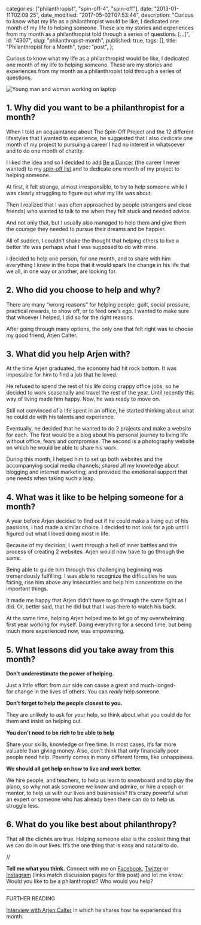 
  categories: ["philanthropist", "spin-off-4", "spin-off"],
  date: "2013-01-11T02:09:25",
  date_modified: "2017-05-02T07:53:44",
  description:
    "Curious to know what my life as a philanthropist would be like, I dedicated one month of my life to helping someone. These are my stories and experiences from my month as a philanthropist told through a series of questions. […]",
  id: "4307",
  slug: "philanthropist-month",
  published: true,
  tags: [],
  title: "Philanthropist for a Month",
  type: "post",
};


Curious to know what my life as a philanthropist would be like, I dedicated one month of my life to helping someone. These are my stories and experiences from my month as a philanthropist told through a series of questions.

![Young man and woman working on laptop](/pages/tsop/posts/philanthropist-month/laptops-globe-table_1b.png)

## 1. Why did you want to be a philanthropist for a month?

When I told an acquaintance about The Spin-Off Project and the 12 different lifestyles that I wanted to experience, he suggested that I also dedicate one month of my project to pursuing a career I had no interest in whatsoever and to do one month of charity.

I liked the idea and so I decided to add [Be a Dancer](/tsop/posts/dancer-month/) (the career I never wanted) to my [spin-off list](/tsop/posts/about#my-spin-off-list) and to dedicate one month of my project to helping someone.

At first, it felt strange, almost irresponsible, to try to help someone while I was clearly struggling to figure out what my life was about.

Then I realized that I was often approached by people (strangers and close friends) who wanted to talk to me when they felt stuck and needed advice.

And not only that, but I usually also managed to help them and give them the courage they needed to pursue their dreams and be happier.

All of sudden, I couldn’t shake the thought that helping others to live a better life was perhaps what I was supposed to do with mine.

I decided to help one person, for one month, and to share with him everything I knew in the hope that it would spark the change in his life that we all, in one way or another, are looking for.

## 2. Who did you choose to help and why?

There are many “wrong reasons” for helping people: guilt, social pressure, practical rewards, to show off, or to feed one’s ego. I wanted to make sure that whoever I helped, I did so for the right reasons.

After going through many options, the only one that felt right was to choose my good friend, Arjen Calter.

## 3. What did you help Arjen with?

At the time Arjen graduated, the economy had hit rock bottom. It was impossible for him to find a job that he loved.

He refused to spend the rest of his life doing crappy office jobs, so he decided to work seasonally and travel the rest of the year. Until recently this way of living made him happy. Now, he was ready to move on.

Still not convinced of a life spent in an office, he started thinking about what he could do with his talents and experience.

Eventually, he decided that he wanted to do 2 projects and make a website for each. The first would be a blog about his personal journey to living life without office, fears and compromise. The second is a photography website on which he would be able to share his work.

During this month, I helped him to set up both websites and the accompanying social media channels; shared all my knowledge about blogging and internet marketing; and provided the emotional support that one needs when taking such a leap.

## 4. What was it like to be helping someone for a month?

A year before Arjen decided to find out if he could make a living out of his passions, I had made a similar choice. I decided to not look for a job until I figured out what I loved doing most in life.

Because of my decision, I went through a hell of inner battles and the process of creating 2 websites. Arjen would now have to go through the same.

Being able to guide him through this challenging beginning was tremendously fulfilling. I was able to recognize the difficulties he was facing, rise him above any insecurities and help him concentrate on the important things.

It made me happy that Arjen didn’t have to go through the same fight as I did. Or, better said, that he did but that I was there to watch his back.

At the same time, helping Arjen helped me to let go of my overwhelming first year working for myself. Doing everything for a second time, but being much more experienced now, was empowering.

## 5. What lessons did you take away from this month?

**Don’t underestimate the power of helping.**

Just a little effort from our side can cause a great and much-longed-for change in the lives of others. You can _really_ help someone.

**Don’t forget to help the people closest to you.**

They are unlikely to ask for your help, so think about what you could do for them and insist on helping out.

**You don’t need to be rich to be able to help**

Share your skills, knowledge or free time. In most cases, it’s far more valuable than giving money. Also, don’t think that only financially poor people need help. Poverty comes in many different forms, like unhappiness.

**We should all get help on how to live and work better.**

We hire people, and teachers, to help us learn to snowboard and to play the piano, so why not ask someone we know and admire, or hire a coach or mentor, to help us with our lives and businesses? It’s crazy powerful what an expert or someone who has already been there can do to help us struggle less.

## 6. What do you like best about philanthropy?

That all the clichés are true. Helping someone else is the coolest thing that we can do in our lives. It’s the one thing that is easy and natural to do.

//

**Tell me what you think.** Connect with me on [Facebook](https://www.facebook.com/thespinoffproject/photos/pb.443190319046192.-2207520000.1414425629./836156086416278/), [Twitter](https://twitter.com/mirhamasala/status/526763455261732865) or [Instagram](http://instagram.com/p/vVmxN7kyAX/) (links match discussion pages for this post) and let me know: Would you like to be a philanthropist? Who would you help?

---

FURTHER READING

[Interview with Arjen Calter](/tsop/posts/arjen-calter-feedback) in which he shares how he experienced this month.
